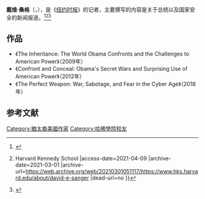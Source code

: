'''戴维·桑格'''（{{lang-en|'''David E. Sanger'''}}，{{bd|1960年|7月5日||catIdx=D}}），是《[[纽约时报|纽约时报]]》的记者，主要撰写的内容是关于总统以及国家安全的新闻报道。<ref>{{Cite web |url=https://www.nytimes.com/by/david-e-sanger |title=David E. Sanger - The New York Times |access-date=2021-04-09 |archive-date=2021-09-30 |archive-url=https://web.archive.org/web/20210930101516/https://www.nytimes.com/by/david-e-sanger |dead-url=no }}</ref><ref>{{Cite web |url=https://www.hks.harvard.edu/about/david-e-sanger |title=David E. Sanger {{!}} Harvard Kennedy School |access-date=2021-04-09 |archive-date=2021-03-01 |archive-url=https://web.archive.org/web/20210301051117/https://www.hks.harvard.edu/about/david-e-sanger |dead-url=no }}</ref><ref>{{Cite web |url=https://www.aspeninstitute.org/our-people/david-e-sanger/ |title=David E. Sanger - The Aspen Institute |access-date=2021-04-09 |archive-date=2021-08-30 |archive-url=https://web.archive.org/web/20210830161602/https://www.aspeninstitute.org/our-people/david-e-sanger/ |dead-url=no }}</ref>

==作品==
* 《The Inheritance: The World Obama Confronts and the Challenges to American Power》（2009年）
* 《Confront and Conceal: Obama's Secret Wars and Surprising Use of American Power》（2012年）
* 《The Perfect Weapon: War, Sabotage, and Fear in the Cyber Age》（2018年）

== 参考文献 ==
{{Reflist}}

[[Category:猶太裔美國作家|Category:猶太裔美國作家]]
[[Category:哈佛學院校友|Category:哈佛學院校友]]